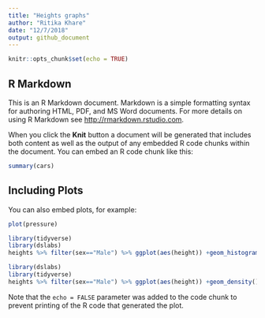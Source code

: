 ```yaml
---
title: "Heights graphs"
author: "Ritika Khare"
date: "12/7/2018"
output: github_document
---
```


```r
knitr::opts_chunk$set(echo = TRUE)
```

## R Markdown

This is an R Markdown document. Markdown is a simple formatting syntax for authoring HTML, PDF, and MS Word documents. For more details on using R Markdown see <http://rmarkdown.rstudio.com>.

When you click the **Knit** button a document will be generated that includes both content as well as the output of any embedded R code chunks within the document. You can embed an R code chunk like this:

```r
summary(cars)
```

## Including Plots

You can also embed plots, for example:

```r
plot(pressure)
```

```r
library(tidyverse)
library(dslabs)
heights %>% filter(sex=="Male") %>% ggplot(aes(height)) +geom_histogram(binwidth=1)
```

```r
library(dslabs)
library(tidyverse)
heights %>% filter(sex=="Male") %>% ggplot(aes(height)) +geom_density()

```
Note that the `echo = FALSE` parameter was added to the code chunk to prevent printing of the R code that generated the plot.
